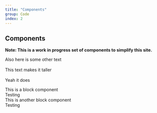 ```yaml
---
title: "Components"
group: Code
index: 2
---
```


## Components

**Note: This is a work in progress set of components to simplify this site.**


<MaxWidthWrapper>
  <StripedList>
    <StripeElement index={1}>
      <TwoRowText row1="Row One" row2="Row Two" />
    </StripeElement>
    <StripeElement index={2}>
      <TwoRowText row1="Row One" row2="Row Two" />
      <p>
        Also here is some other text
        <br /> <br /> This text makes it taller <br /> <br /> Yeah it does
      </p>
    </StripeElement>
    <StripeElement index={3}>
      <TwoRowText row1="Row One" row2="Row Two" />
    </StripeElement>
  </StripedList>
</MaxWidthWrapper>
<MaxWidthWrapper>
  <ContentBlock>
    <div>This is a block component</div>
    <Infoline externalLinkUrl="#" externalLinkText="ab">
      Testing
    </Infoline>
  </ContentBlock>
  <ContentBlock>
    <div>This is another block component</div>
    <Infoline externalLinkUrl="#" externalLinkText="ab">
      Testing
    </Infoline>
  </ContentBlock>
</MaxWidthWrapper>
